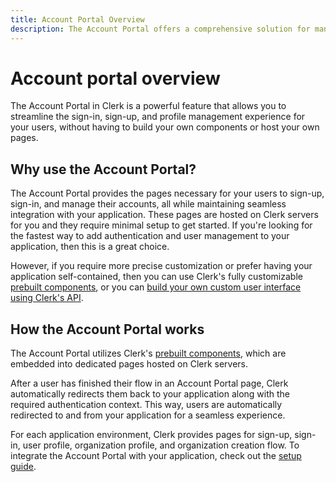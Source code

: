 ```yaml
---
title: Account Portal Overview
description: The Account Portal offers a comprehensive solution for managing user authentication and profile management in your web application and is the fastest way to add Clerk's authentication to your application with minimal code required.
---
```


# Account portal overview

The Account Portal in Clerk is a powerful feature that allows you to streamline the sign-in, sign-up, and profile management experience for your users, without having to build your own components or host your own pages.

<Images
  width={992}
  height={296}
  src="/docs/images/account-portal/account_portal_splash.png"
  alt="Account Portal"
/>

## Why use the Account Portal?

The Account Portal provides the pages necessary for your users to sign-up, sign-in, and manage their accounts, all while maintaining seamless integration with your application. These pages are hosted on Clerk servers for you and they require minimal setup to get started. If you're looking for the fastest way to add authentication and user management to your application, then this is a great choice.

However, if you require more precise customization or prefer having your application self-contained, then you can use Clerk's fully customizable [prebuilt components](/docs/components/overview), or you can [build your own custom user interface using Clerk's API](/docs/custom-flows/overview).

## How the Account Portal works

The Account Portal utilizes Clerk's [prebuilt components](/docs/components/overview), which are embedded into dedicated pages hosted on Clerk servers.

<Images
  width={1200}
  height={350}
  src="/docs/images/account-portal/account_portal_how_it_works.png"
  alt="Account Portal"
/>

After a user has finished their flow in an Account Portal page, Clerk automatically redirects them back to your application along with the required authentication context. This way, users are automatically redirected to and from your application for a seamless experience.

For each application environment, Clerk provides pages for sign-up, sign-in, user profile, organization profile, and organization creation flow. To integrate the Account Portal with your application, check out the [setup guide](/docs/account-portal/getting-started).
